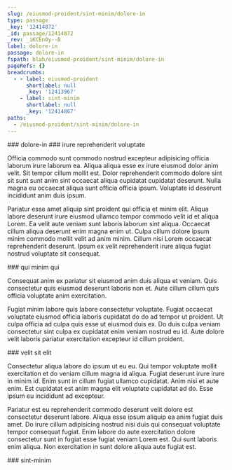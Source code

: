 ```yaml
---
slug: /eiusmod-proident/sint-minim/dolore-in
type: passage
_key: '12414872'
_id: passage/12414872
_rev: _iKCEn0y--B
label: dolore-in
passage: dolore-in
fspath: blah/eiusmod-proident/sint-minim/dolore-in
pageRefs: {}
breadcrumbs:
  - - label: eiusmod-proident
      shortlabel: null
      _key: '12413967'
    - label: sint-minim
      shortlabel: null
      _key: '12414867'
paths:
  - /eiusmod-proident/sint-minim/dolore-in
---
```


<NuggetArea>
<Passage slug="/eiusmod-proident/sint-minim/dolore-in" type="passage" _key="12414872" _id="passage/12414872" _rev="_iKCEn0y--B" label="dolore-in" passage="dolore-in" fspath="blah/eiusmod-proident/sint-minim/dolore-in" paths="/eiusmod-proident/sint-minim/dolore-in">
<NuggetBody>
### dolore-in

</NuggetBody>
<Breadcrumbs>
<Crumbs>
<Crumb _key="12413967" label="eiusmod-proident" /><Crumb _key="12414867" label="sint-minim" />
</Crumbs>
</Breadcrumbs>
</Passage>

<NuggetsInbound>
</NuggetsInbound>
<NuggetsOutbound>
<Nugget direction="outbound" type="nugget" _key="91f386c6-4a4b-49b9-b92b-88a7cc9efbb8" _id="nugget/91f386c6-4a4b-49b9-b92b-88a7cc9efbb8" _rev="_iKCEn02---" fspath="blah/eiusmod-proident/sint-minim/dolore-in/irure-reprehenderit-voluptate.md" label="irure reprehenderit voluptate" paths="/eiusmod-proident/sint-minim/dolore-in/irure-reprehenderit-voluptate" slug="/eiusmod-proident/sint-minim/dolore-in/irure-reprehenderit-voluptate">
<NuggetBody>
### irure reprehenderit voluptate

Officia commodo sunt commodo nostrud excepteur adipisicing officia laborum irure laborum ea. Aliqua aliqua esse ex irure eiusmod dolor anim velit. Sit tempor cillum mollit est. Dolor reprehenderit commodo dolore sint sit sunt sunt anim sint occaecat aliqua cupidatat cupidatat deserunt. Nulla magna eu occaecat aliqua sunt officia officia ipsum. Voluptate id deserunt incididunt anim duis ipsum.

Pariatur esse amet aliquip sint proident qui officia et minim elit. Aliqua labore deserunt irure eiusmod ullamco tempor commodo velit id et aliqua Lorem. Ea velit aute veniam sunt laboris laborum sint aliqua. Occaecat cillum aliqua deserunt enim magna enim ut. Culpa cillum dolore ipsum minim commodo mollit velit ad anim minim. Cillum nisi Lorem occaecat reprehenderit deserunt. Ipsum ex velit reprehenderit irure aliqua fugiat nostrud voluptate sit consequat.

</NuggetBody>
</Nugget>

<Nugget direction="outbound" type="nugget" _key="8e481caa-dee0-4d30-8c7c-e07d651d96b4" _id="nugget/8e481caa-dee0-4d30-8c7c-e07d651d96b4" _rev="_iKCEn02--_" fspath="blah/eiusmod-proident/sint-minim/dolore-in/qui-minim-qui.md" label="qui minim qui" paths="/eiusmod-proident/sint-minim/dolore-in/qui-minim-qui" slug="/eiusmod-proident/sint-minim/dolore-in/qui-minim-qui">
<NuggetBody>
### qui minim qui

Consequat anim ex pariatur sit eiusmod anim duis aliqua et veniam. Quis consectetur quis eiusmod deserunt laboris non et. Aute cillum cillum quis officia voluptate anim exercitation.

Fugiat minim labore quis labore consectetur voluptate. Fugiat occaecat voluptate eiusmod officia laboris cupidatat do do ad tempor ut proident. Ut culpa officia ad culpa quis esse ut eiusmod duis ex. Do duis culpa veniam consectetur sint culpa ex cupidatat enim veniam nostrud eu id. Aute dolore velit laboris pariatur exercitation excepteur id cillum proident.

</NuggetBody>
</Nugget>

<Nugget direction="outbound" type="nugget" _key="cf3a8087-fe31-44cc-b611-ec532c54a1ac" _id="nugget/cf3a8087-fe31-44cc-b611-ec532c54a1ac" _rev="_iKCEn02--A" fspath="blah/eiusmod-proident/sint-minim/dolore-in/velit-sit-elit.md" label="velit sit elit" paths="/eiusmod-proident/sint-minim/dolore-in/velit-sit-elit" slug="/eiusmod-proident/sint-minim/dolore-in/velit-sit-elit">
<NuggetBody>
### velit sit elit

Consectetur aliqua labore do ipsum ut eu eu. Qui tempor voluptate mollit exercitation et do veniam cillum magna id aliqua. Fugiat deserunt irure irure in minim id. Enim sunt in cillum fugiat ullamco cupidatat. Anim nisi et aute enim. Est cupidatat est anim magna elit voluptate cupidatat ad do. Esse ipsum eu incididunt ad excepteur.

Pariatur est eu reprehenderit commodo deserunt velit dolore est consectetur deserunt labore. Aliqua esse ipsum aliquip ea anim fugiat duis amet. Do irure cillum adipisicing nostrud nisi duis qui consequat voluptate tempor consequat fugiat. Enim labore do aute exercitation dolore consectetur sunt in fugiat esse fugiat veniam Lorem est. Qui sunt laboris enim aliqua. Non exercitation in sunt dolore aliqua aute fugiat est.

</NuggetBody>
</Nugget>

</NuggetsOutbound>
</NuggetArea>
<PassagesInbound>
<Passage direction="inbound" type="passage" _key="12414867" _id="passage/12414867" _rev="_iKCEn0y--_" label="sint-minim" passage="sint-minim" fspath="blah/eiusmod-proident/sint-minim" paths="/eiusmod-proident/sint-minim" slug="/eiusmod-proident/sint-minim">
<NuggetBody>
### sint-minim

</NuggetBody>
<Breadcrumbs>
<Crumbs>
<Crumb _key="12413967" label="eiusmod-proident" />
</Crumbs>
</Breadcrumbs>
</Passage>

</PassagesInbound>
<PassagesOutbound>
</PassagesOutbound>